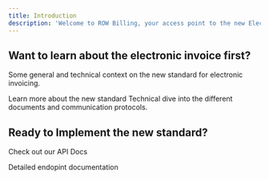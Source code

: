 ```yaml
---
title: Introduction
description: 'Welcome to ROW Billing, your access point to the new Electronic Invoice'
---
```


## Want to learn about the electronic invoice first?

Some general and technical context on the new standard for electronic invoicing.

<CardGroup cols={2}>
  <Card
    title="About the new standard"
    icon="gavel"
    href="/new-standard"
  >
    Learn more about the new standard
  </Card>
  <Card
    title="The new Electronic Invoice"
    icon="file"
    href="/documents"
  >
    Technical dive into the different documents and communication protocols.
  </Card>
</CardGroup>

## Ready to Implement the new standard?

Check out our API Docs

<CardGroup cols={1}>
  <Card
    title="API Reference"
    icon="terminal"
    href="/api-reference/introduction"
  >
    Detailed endopint documentation
  </Card>
</CardGroup>
